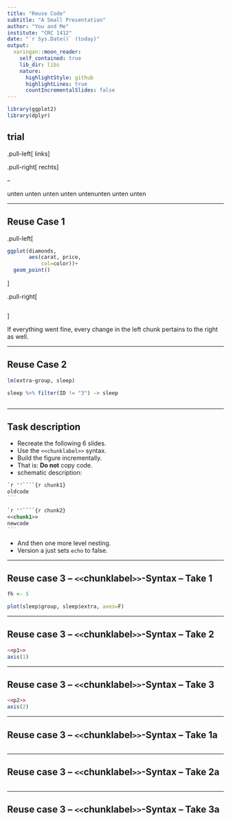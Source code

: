 ```yaml
---
title: "Reuse Code"
subtitle: "A Small Presentation"
author: "You and Me"
institute: "CRC 1412"
date: "`r Sys.Date()` (today)"
output:
  xaringan::moon_reader:
    self_contained: true
    lib_dir: libs
    nature:
      highlightStyle: github
      highlightLines: true
      countIncrementalSlides: false
---
```


```r
library(ggplot2)
library(dplyr)
```

## trial

.pull-left[
links
]

.pull-right[
rechts
]

--

unten unten unten unten untenunten unten unten

---

## Reuse Case 1


.pull-left[
```r
ggplot(diamonds,
       aes(carat, price, 
           col=color))+
  geom_point()
```
]

.pull-right[
```r
```
]

If everything went fine, every change in the left chunk pertains to the right as well.

---


## Reuse Case 2

```r
lm(extra~group, sleep)
```

```r
sleep %>% filter(ID != "3") -> sleep
```


```r
```

---

## Task description

* Recreate the following 6 slides.
* Use the `<<chunklabel>>` syntax.
* Build the figure incrementally.
* That is: **Do not** copy code.
* schematic description:

````md
`r ''````{r chunk1}
oldcode
```
````

````md
`r ''````{r chunk2}
<<chunk1>>
newcode
```
````
* And then one more level nesting.
* Version a just sets `echo` to false.

---

## Reuse case 3 -- `<<`chunklabel`>>`-Syntax -- Take 1

```r
fh <- 5
```


```r
plot(sleep$group, sleep$extra, axes=F)
```

---

## Reuse case 3 -- `<<`chunklabel`>>`-Syntax -- Take 2


```r
<<p1>>
axis(1)
```


---

## Reuse case 3 -- `<<`chunklabel`>>`-Syntax -- Take 3


```r
<<p2>>
axis(2)
```

---

## Reuse case 3 -- `<<`chunklabel`>>`-Syntax -- Take 1a

```r
```

---

## Reuse case 3 -- `<<`chunklabel`>>`-Syntax -- Take 2a

```r
```

---

## Reuse case 3 -- `<<`chunklabel`>>`-Syntax -- Take 3a

```r
```


